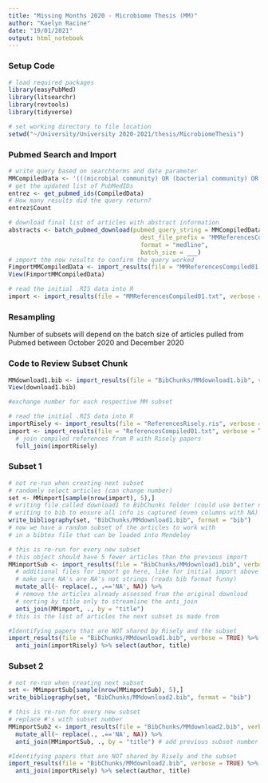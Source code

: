 ```yaml
---
title: "Missing Months 2020 - Microbiome Thesis (MM)"
author: "Kaelyn Racine"
date: "19/01/2021"
output: html_notebook
---
```


### Setup Code

```r
# load required packages
library(easyPubMed)
library(litsearchr)
library(revtools)
library(tidyverse)
```

```r
# set working directory to file location
setwd("~/University/University 2020-2021/thesis/MicrobiomeThesis")
```

### Pubmed Search and Import

```r
# write query based on searchterms and date parameter
MMCompiledData <- '(((microbial community) OR (bacterial community) OR (bacterial communities) OR (microbial communities) OR (microbial species)) AND ((community structure) OR (microbiome project) OR (community composition)) AND ((core microbiome)) AND (("2018"[Date - Publication] : "2020"[Date - Publication]))'
# get the updated list of PubMedIDs
entrez <- get_pubmed_ids(CompiledData)
# How many results did the query return?
entrez$Count
```

```r
# download final list of articles with abstract information
abstracts <- batch_pubmed_download(pubmed_query_string = MMCompiledData,
                                     dest_file_prefix = "MMReferencesCompiled",
                                     format = "medline",
                                     batch_size = ___)
# import the new results to confirm the query worked
FimportMMCompiledData <- import_results(file = "MMReferencesCompiled01.txt", verbose = TRUE)
View(FimportMMCompiledData)

# read the initial .RIS data into R
import <- import_results(file = "MMReferencesCompiled01.txt", verbose = TRUE)
```

### Resampling 
Number of subsets will depend on the batch size of articles pulled from Pubmed between October 2020 and December 2020

### Code to Review Subset Chunk
```r
MMdownload1.bib <- import_results(file = "BibChunks/MMdownload1.bib", verbose = TRUE)
View(download1.bib)

#exchange number for each respective MM subset
```


```r
# read the initial .RIS data into R
importRisely <- import_results(file = "ReferencesRisely.ris", verbose = TRUE)
import <- import_results(file = "ReferencesCompiled01.txt", verbose = TRUE) %>%
  # join compiled references from R with Risely papers
  full_join(importRisely)
```

### Subset 1

```r
# not re-run when creating next subset
# randomly select articles (can change number)
set <- MMimport[sample(nrow(import), 5),]
# writing file called download1 to BibChunks folder (could use better names)
# writing to bib to ensure all info is captured (even columns with NA)
write_bibliography(set, "BibChunks/MMdownload1.bib", format = "bib") 
# now we have a random subset of the articles to work with
# in a bibtex file that can be loaded into Mendeley
```

```r
# this is re-run for every new subset
# this object should have 5 fewer articles than the previous import
MMimportSub <- import_results(file = "BibChunks/MMdownload1.bib", verbose = TRUE) %>%
  # additional files for import go here, like for initial import above
  # make sure NA's are NA's not strings (reads bib format funny)
  mutate_all(~ replace(., .=='NA', NA)) %>%
  # remove the articles already assessed from the original download
  # sorting by title only to streamline the anti_join
  anti_join(MMimport, ., by = "title")
# this is the list of articles the next subset is made from
```

```r
#Identifying papers that are NOT shared by Risely and the subset
import_results(file = "BibChunks/MMdownload1.bib", verbose = TRUE) %>%
  anti_join(importRisely) %>% select(author, title)
```

### Subset 2

```r
# not re-run when creating next subset
set <- MMimportSub[sample(nrow(MMimportSub), 5),]
write_bibliography(set, "BibChunks/MMdownload2.bib", format = "bib") 
```

```r
# this is re-run for every new subset
# replace #'s with subset number
MMimportSub2 <- import_results(file = "BibChunks/MMdownload2.bib", verbose = TRUE) %>%
  mutate_all(~ replace(., .=='NA', NA)) %>%
  anti_join(MMimportSub, ., by = "title") # add previous subset number
```

```r
#Identifying papers that are NOT shared by Risely and the subset
import_results(file = "BibChunks/MMdownload2.bib", verbose = TRUE) %>% 
  anti_join(importRisely) %>% select(author, title)
```


